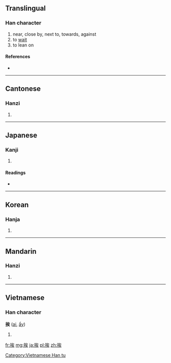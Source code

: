 ==Translingual==

===Han character===
{{Han char|rn=64|rad=手|as=07|sn=10|four=5303<sub>4</sub>|canj=手戈人大 (QIOK)|ids=⿰[[手]][[矣]]}}

# near, close by, next to, towards, against
# to [[wait]]
# to lean on

====References====
* {{Han ref|kx=0431.180|dkj=12082|dj=0780.250|hdz=31888.050|uh=6328|ud=25384|bh=AEC1|bd=44737}}

----

==Cantonese==

===Hanzi===
{{yue-hanzi|jyut=|y=aai1}}

# {{defn|lang=yue|sort=手07}}

----

==Japanese==

===Kanji===
{{ja-kanji|grade=c|rs=手07}}

# {{defn|lang=ja|sort=手07}}

====Readings====
* {{ja-readings|on=[[あい]] (ai)|kun=[[ひらく]] (hiraku)}}

----

==Korean==

===Hanja===
{{ko-hanja|hangeul=애|eumhun=|rv=ae|mr=ae|y=ay}}

# {{defn|lang=ko|sort=手07}}

----

==Mandarin==

===Hanzi===
{{cmn-hanzi|pin=[[āi]] ([[ai1]]), [[ái]] ([[ai2]])|wg=ai<sup>1</sup>, ai<sup>2</sup>}}

# {{defn|lang=cmn|sort=手07}}

----

==Vietnamese==

===Han character===
'''挨''' ([[ai]], [[ẩy]])

# {{defn|lang=vi}}

[[Category:Vietnamese Han tu]]

[[fr:挨]]
[[mg:挨]]
[[ja:挨]]
[[pl:挨]]
[[zh:挨]]